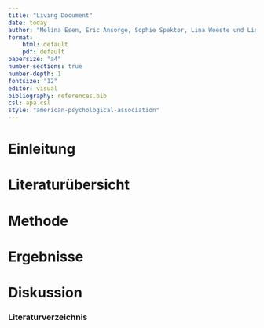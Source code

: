 ```yaml
---
title: "Living Document"
date: today
author: "Melina Esen, Eric Ansorge, Sophie Spektor, Lina Woeste und Linnea Lund"
format:
    html: default
    pdf: default
papersize: "a4"
number-sections: true
number-depth: 1
fontsize: "12"
editor: visual
bibliography: references.bib
csl: apa.csl
style: "american-psychological-association"
---
```


# Einleitung

# Literaturübersicht

# Methode

# Ergebnisse

# Diskussion

### Literaturverzeichnis

